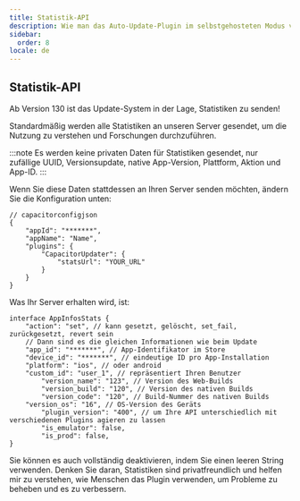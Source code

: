```yaml
---
title: Statistik-API
description: Wie man das Auto-Update-Plugin im selbstgehosteten Modus verwendet
sidebar:
  order: 8
locale: de
---
```



## Statistik-API

Ab Version 130 ist das Update-System in der Lage, Statistiken zu senden!

Standardmäßig werden alle Statistiken an unseren Server gesendet, um die Nutzung zu verstehen und Forschungen durchzuführen.

:::note
Es werden keine privaten Daten für Statistiken gesendet, nur zufällige UUID, Versionsupdate, native App-Version, Plattform, Aktion und App-ID.
:::

Wenn Sie diese Daten stattdessen an Ihren Server senden möchten, ändern Sie die Konfiguration unten:

```tsx
// capacitorconfigjson
{
	"appId": "*******",
	"appName": "Name",
	"plugins": {
		"CapacitorUpdater": {
			"statsUrl": "YOUR_URL"
		}
	}
}
```

Was Ihr Server erhalten wird, ist:

```tsx
interface AppInfosStats {
	"action": "set", // kann gesetzt, gelöscht, set_fail, zurückgesetzt, revert sein
	// Dann sind es die gleichen Informationen wie beim Update
	"app_id": "*******", // App-Identifikator im Store
	"device_id": "*******", // eindeutige ID pro App-Installation
	"platform": "ios", // oder android
	"custom_id": "user_1", // repräsentiert Ihren Benutzer
        "version_name": "123", // Version des Web-Builds
        "version_build": "120", // Version des nativen Builds
        "version_code": "120", // Build-Nummer des nativen Builds
	"version_os": "16", // OS-Version des Geräts
        "plugin_version": "400", // um Ihre API unterschiedlich mit verschiedenen Plugins agieren zu lassen
        "is_emulator": false,
    	"is_prod": false,
}
```

Sie können es auch vollständig deaktivieren, indem Sie einen leeren String verwenden. Denken Sie daran, Statistiken sind privatfreundlich und helfen mir zu verstehen, wie Menschen das Plugin verwenden, um Probleme zu beheben und es zu verbessern.

<LinkCard
	title="Updates verwalten"
	href="/docs/plugin/self-hosted/handling-updates"
/>